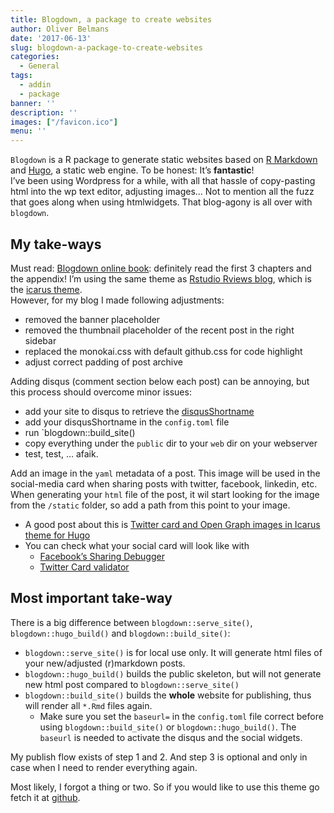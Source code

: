 ```yaml
---
title: Blogdown, a package to create websites
author: Oliver Belmans
date: '2017-06-13'
slug: blogdown-a-package-to-create-websites
categories:
  - General
tags:
  - addin
  - package
banner: ''
description: ''
images: ["/favicon.ico"]
menu: ''
---
```


<!--more-->

`Blogdown` is a R package to generate static websites based on [R Markdown](http://rmarkdown.rstudio.com/) and [Hugo](https://gohugo.io/), a static web engine. To be honest: It's **fantastic**!  
I've been using Wordpress for a while, with all that hassle of copy-pasting html into the wp text editor, adjusting images... Not to mention all the fuzz that goes along when using htmlwidgets. That blog-agony is all over with `blogdown`. 

## My take-ways

Must read: [Blogdown online book](https://bookdown.org/yihui/blogdown/): definitely read the first 3 chapters and the appendix!
I'm using the same theme as [Rstudio Rviews blog](https://rviews.rstudio.com/), which is the [icarus theme](https://github.com/digitalcraftsman/hugo-icarus-theme).  
However, for my blog I made following adjustments:

  * removed the banner placeholder
  * removed the thumbnail placeholder of the recent post in the right sidebar 
  * replaced the monokai.css with default github.css for code highlight
  * adjust correct padding of post archive

Adding disqus (comment section below each post) can be annoying, but this process should overcome minor issues:

  * add your site to disqus to retrieve the [disqusShortname](https://help.disqus.com/customer/portal/articles/466208)
  * add your disqusShortname in the `config.toml` file
  * run `blogdown::build_site()
  * copy everything under the `public` dir to your `web` dir on your webserver
  * test, test, ... afaik.

Add an image in the `yaml` metadata of a post. This image will be used in the social-media card when sharing posts with twitter, facebook, linkedin, etc. When generating your `html` file of the post, it wil start looking for the image from the `/static` folder, so add a path from this point to your image.

  * A good post about this is [Twitter card and Open Graph images in Icarus theme for Hugo](http://www.gavinwray.com/twitter-card-and-open-graph-images-in-icarus-theme-for-hugo/)
  * You can check what your social card will look like with 
      + [Facebook’s Sharing Debugger](https://developers.facebook.com/tools/debug/og/object/)
      + [Twitter Card validator](https://cards-dev.twitter.com/validator)

## Most important take-way

There is a big difference between `blogdown::serve_site()`, `blogdown::hugo_build()` and `blogdown::build_site()`:

  * `blogdown::serve_site()` is for local use only. It will generate html files of your new/adjusted (r)markdown posts.
  * `blogdown::hugo_build()` builds the public skeleton, but will not generate new html post compared to `blogdown::serve_site()`
  * `blogdown::build_site()` builds the **whole** website for publishing, thus will render all `*.Rmd` files again. 
      + Make sure you set the `baseurl=` in the `config.toml` file correct before using `blogdown::build_site()` or `blogdown::hugo_build()`. The `baseurl` is needed to activate the disqus and the social widgets.

My publish flow exists of step 1 and 2. And step 3 is optional and only in case when I need to render everything again.

Most likely, I forgot a thing or two. So if you would like to use this theme go fetch it at  [github](https://github.com/OliverBLMS/blog_kyd_hugo).
  